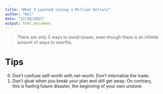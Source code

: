 ```yaml
---
title: "What I Learned Losing a Million Dollars"
author: "HCC"
date: "12/20/2023"
output: html_document
---
```


> There are only 3 ways to avoid losses, even though there is an infinite amount of ways to overfits. 


# Tips


0. Don't confuse self-worth with net-worth: Don't internalize the trade.
0. Don't gloat when you break your plan and still get away: On contrary, this is fueling future disaster, the beginning of your own undone.